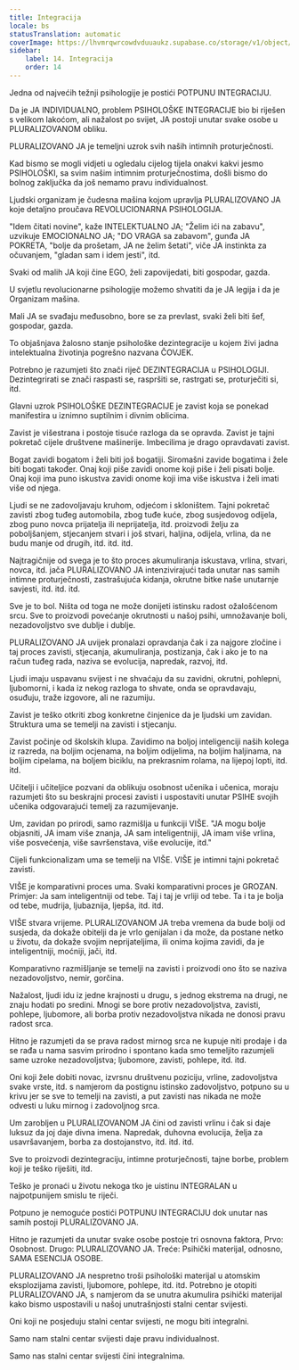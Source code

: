 ```yaml
---
title: Integracija
locale: bs
statusTranslation: automatic
coverImage: https://lhvmrqwrcowdvduuaukz.supabase.co/storage/v1/object/public/strapi-uploads/small_cover-educacion-fundamental.webp-2d51a7828a2b1309555be27f7e2a61a0.webp
sidebar:
    label: 14. Integracija
    order: 14
---
```

Jedna od najvećih težnji psihologije je postići POTPUNU INTEGRACIJU.

Da je JA INDIVIDUALNO, problem PSIHOLOŠKE INTEGRACIJE bio bi riješen s velikom lakoćom, ali nažalost po svijet, JA postoji unutar svake osobe u PLURALIZOVANOM obliku.

PLURALIZOVANO JA je temeljni uzrok svih naših intimnih proturječnosti.

Kad bismo se mogli vidjeti u ogledalu cijelog tijela onakvi kakvi jesmo PSIHOLOŠKI, sa svim našim intimnim proturječnostima, došli bismo do bolnog zaključka da još nemamo pravu individualnost.

Ljudski organizam je čudesna mašina kojom upravlja PLURALIZOVANO JA koje detaljno proučava REVOLUCIONARNA PSIHOLOGIJA.

"Idem čitati novine", kaže INTELEKTUALNO JA; "Želim ići na zabavu", uzvikuje EMOCIONALNO JA; "DO VRAGA sa zabavom", gunđa JA POKRETA, "bolje da prošetam, JA ne želim šetati", viče JA instinkta za očuvanjem, "gladan sam i idem jesti", itd.

Svaki od malih JA koji čine EGO, želi zapovijedati, biti gospodar, gazda.

U svjetlu revolucionarne psihologije možemo shvatiti da je JA legija i da je Organizam mašina.

Mali JA se svađaju međusobno, bore se za prevlast, svaki želi biti šef, gospodar, gazda.

To objašnjava žalosno stanje psihološke dezintegracije u kojem živi jadna intelektualna životinja pogrešno nazvana ČOVJEK.

Potrebno je razumjeti što znači riječ DEZINTEGRACIJA u PSIHOLOGIJI. Dezintegrirati se znači raspasti se, raspršiti se, rastrgati se, proturječiti si, itd.

Glavni uzrok PSIHOLOŠKE DEZINTEGRACIJE je zavist koja se ponekad manifestira u iznimno suptilnim i divnim oblicima.

Zavist je višestrana i postoje tisuće razloga da se opravda. Zavist je tajni pokretač cijele društvene mašinerije. Imbecilima je drago opravdavati zavist.

Bogat zavidi bogatom i želi biti još bogatiji. Siromašni zavide bogatima i žele biti bogati također. Onaj koji piše zavidi onome koji piše i želi pisati bolje. Onaj koji ima puno iskustva zavidi onome koji ima više iskustva i želi imati više od njega.

Ljudi se ne zadovoljavaju kruhom, odjećom i skloništem. Tajni pokretač zavisti zbog tuđeg automobila, zbog tuđe kuće, zbog susjedovog odijela, zbog puno novca prijatelja ili neprijatelja, itd. proizvodi želju za poboljšanjem, stjecanjem stvari i još stvari, haljina, odijela, vrlina, da ne budu manje od drugih, itd. itd. itd.

Najtragičnije od svega je to što proces akumuliranja iskustava, vrlina, stvari, novca, itd. jača PLURALIZOVANO JA intenzivirajući tada unutar nas samih intimne proturječnosti, zastrašujuća kidanja, okrutne bitke naše unutarnje savjesti, itd. itd. itd.

Sve je to bol. Ništa od toga ne može donijeti istinsku radost ožalošćenom srcu. Sve to proizvodi povećanje okrutnosti u našoj psihi, umnožavanje boli, nezadovoljstvo sve dublje i dublje.

PLURALIZOVANO JA uvijek pronalazi opravdanja čak i za najgore zločine i taj proces zavisti, stjecanja, akumuliranja, postizanja, čak i ako je to na račun tuđeg rada, naziva se evolucija, napredak, razvoj, itd.

Ljudi imaju uspavanu svijest i ne shvaćaju da su zavidni, okrutni, pohlepni, ljubomorni, i kada iz nekog razloga to shvate, onda se opravdavaju, osuđuju, traže izgovore, ali ne razumiju.

Zavist je teško otkriti zbog konkretne činjenice da je ljudski um zavidan. Struktura uma se temelji na zavisti i stjecanju.

Zavist počinje od školskih klupa. Zavidimo na boljoj inteligenciji naših kolega iz razreda, na boljim ocjenama, na boljim odijelima, na boljim haljinama, na boljim cipelama, na boljem biciklu, na prekrasnim rolama, na lijepoj lopti, itd. itd.

Učitelji i učiteljice pozvani da oblikuju osobnost učenika i učenica, moraju razumjeti što su beskrajni procesi zavisti i uspostaviti unutar PSIHE svojih učenika odgovarajući temelj za razumijevanje.

Um, zavidan po prirodi, samo razmišlja u funkciji VIŠE. "JA mogu bolje objasniti, JA imam više znanja, JA sam inteligentniji, JA imam više vrlina, više posvećenja, više savršenstava, više evolucije, itd."

Cijeli funkcionalizam uma se temelji na VIŠE. VIŠE je intimni tajni pokretač zavisti.

VIŠE je komparativni proces uma. Svaki komparativni proces je GROZAN. Primjer: Ja sam inteligentniji od tebe. Taj i taj je vrliji od tebe. Ta i ta je bolja od tebe, mudrija, ljubaznija, ljepša, itd. itd.

VIŠE stvara vrijeme. PLURALIZOVANOM JA treba vremena da bude bolji od susjeda, da dokaže obitelji da je vrlo genijalan i da može, da postane netko u životu, da dokaže svojim neprijateljima, ili onima kojima zavidi, da je inteligentniji, moćniji, jači, itd.

Komparativno razmišljanje se temelji na zavisti i proizvodi ono što se naziva nezadovoljstvo, nemir, gorčina.

Nažalost, ljudi idu iz jedne krajnosti u drugu, s jednog ekstrema na drugi, ne znaju hodati po sredini. Mnogi se bore protiv nezadovoljstva, zavisti, pohlepe, ljubomore, ali borba protiv nezadovoljstva nikada ne donosi pravu radost srca.

Hitno je razumjeti da se prava radost mirnog srca ne kupuje niti prodaje i da se rađa u nama sasvim prirodno i spontano kada smo temeljito razumjeli same uzroke nezadovoljstva; ljubomore, zavisti, pohlepe, itd. itd.

Oni koji žele dobiti novac, izvrsnu društvenu poziciju, vrline, zadovoljstva svake vrste, itd. s namjerom da postignu istinsko zadovoljstvo, potpuno su u krivu jer se sve to temelji na zavisti, a put zavisti nas nikada ne može odvesti u luku mirnog i zadovoljnog srca.

Um zarobljen u PLURALIZOVANOM JA čini od zavisti vrlinu i čak si daje luksuz da joj daje divna imena. Napredak, duhovna evolucija, želja za usavršavanjem, borba za dostojanstvo, itd. itd. itd.

Sve to proizvodi dezintegraciju, intimne proturječnosti, tajne borbe, problem koji je teško riješiti, itd.

Teško je pronaći u životu nekoga tko je uistinu INTEGRALAN u najpotpunijem smislu te riječi.

Potpuno je nemoguće postići POTPUNU INTEGRACIJU dok unutar nas samih postoji PLURALIZOVANO JA.

Hitno je razumjeti da unutar svake osobe postoje tri osnovna faktora, Prvo: Osobnost. Drugo: PLURALIZOVANO JA. Treće: Psihički materijal, odnosno, SAMA ESENCIJA OSOBE.

PLURALIZOVANO JA nespretno troši psihološki materijal u atomskim eksplozijama zavisti, ljubomore, pohlepe, itd. itd. Potrebno je otopiti PLURALIZOVANO JA, s namjerom da se unutra akumulira psihički materijal kako bismo uspostavili u našoj unutrašnjosti stalni centar svijesti.

Oni koji ne posjeduju stalni centar svijesti, ne mogu biti integralni.

Samo nam stalni centar svijesti daje pravu individualnost.

Samo nas stalni centar svijesti čini integralnima.

